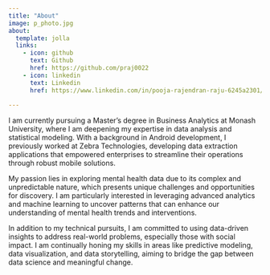 ```yaml
---
title: "About"
image: p_photo.jpg
about:
  template: jolla
  links:
    - icon: github
      text: Github
      href: https://github.com/praj0022
    - icon: linkedin
      text: Linkedin
      href: https://www.linkedin.com/in/pooja-rajendran-raju-6245a2301/
   
---
```


I am currently pursuing a Master’s degree in Business Analytics at Monash University, where I am deepening my expertise in data analysis and statistical modeling. With a background in Android development, I previously worked at Zebra Technologies, developing data extraction applications that empowered enterprises to streamline their operations through robust mobile solutions.

My passion lies in exploring mental health data due to its complex and unpredictable nature, which presents unique challenges and opportunities for discovery. I am particularly interested in leveraging advanced analytics and machine learning to uncover patterns that can enhance our understanding of mental health trends and interventions.

In addition to my technical pursuits, I am committed to using data-driven insights to address real-world problems, especially those with social impact. I am continually honing my skills in areas like predictive modeling, data visualization, and data storytelling, aiming to bridge the gap between data science and meaningful change.
